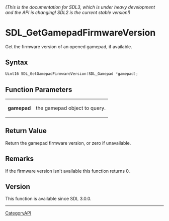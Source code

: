 ====== (This is the documentation for SDL3, which is under heavy development and the API is changing! SDL2 is the current stable version!) ======
= SDL_GetGamepadFirmwareVersion =

Get the firmware version of an opened gamepad, if available.

== Syntax ==

<syntaxhighlight lang='c'>
Uint16 SDL_GetGamepadFirmwareVersion(SDL_Gamepad *gamepad);
</syntaxhighlight>

== Function Parameters ==

{|
|'''gamepad'''
|the gamepad object to query.
|}

== Return Value ==

Return the gamepad firmware version, or zero if unavailable.

== Remarks ==

If the firmware version isn't available this function returns 0.

== Version ==

This function is available since SDL 3.0.0.

----
[[CategoryAPI]]


